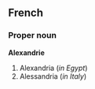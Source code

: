 ==French==
===Proper noun===
'''Alexandrie'''

#Alexandria (''in Egypt'')
#Alessandria (''in Italy'')